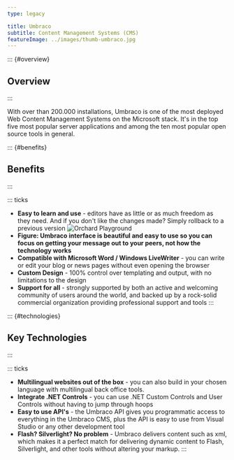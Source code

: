 ---
type: legacy

title: Umbraco
subtitle: Content Management Systems (CMS)
featureImage: ../images/thumb-umbraco.jpg
---
::: {#overview}
## Overview
:::

With over than 200.000 installations, Umbraco is one of the most deployed Web Content Management Systems on the Microsoft stack. It's in the top five most popular server applications and among the ten most popular open source tools in general.

::: {#benefits}
## Benefits
:::

::: ticks
- **Easy to learn and use** - editors have as little or as much freedom as they need. And if you don't like the changes made? Simply rollback to a previous version
![Orchard Playground](../images/umbraco-screenshot.png)
- **Figure: Umbraco interface is beautiful and easy to use so you can focus on getting your message out to your peers, not how the technology works**
- **Compatible with Microsoft Word / Windows LiveWriter** - you can write or edit your blog or news pages without even opening the browser
- **Custom Design** - 100% control over templating and output, with no limitations to the design
- **Support for all** - strongly supported by both an active and welcoming community of users around the world, and backed up by a rock-solid commercial organization providing professional support and tools
:::


::: {#technologies}
## Key Technologies
:::

::: ticks
- **Multilingual websites out of the box** - you can also build in your chosen language with multilingual back office tools.
- **Integrate .NET Controls** - you can use .NET Custom Controls and User Controls without having to jump through hoops
- **Easy to use API's** - the Umbraco API gives you programmatic access to everything in the Umbraco CMS, plus the API is easy to use from Visual Studio or any other development tool
- **Flash? Silverlight? No problem** - Umbraco delivers content such as xml, which makes it a perfect match for delivering dynamic content to Flash, Silverlight, and other tools without altering your markup.
:::
